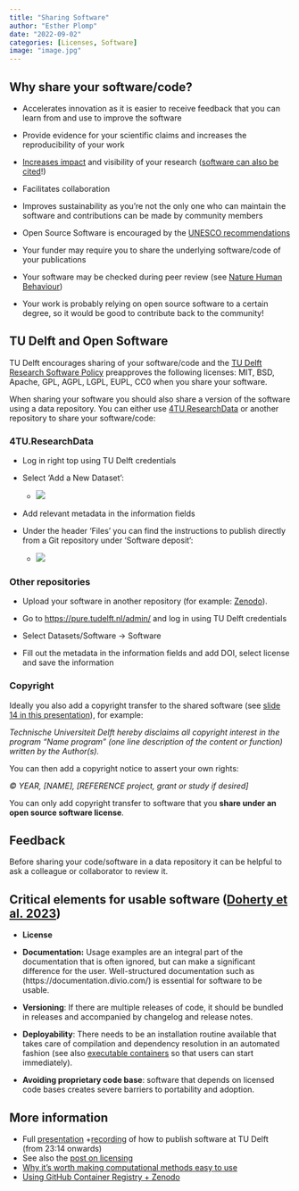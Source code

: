 ```yaml
---
title: "Sharing Software"
author: "Esther Plomp"
date: "2022-09-02"
categories: [Licenses, Software]
image: "image.jpg"
---
```


## Why share your software/code?

-   Accelerates innovation as it is easier to receive feedback that you can learn from and use to improve the software

-   Provide evidence for your scientific claims and increases the reproducibility of your work

-   [Increases impact](https://openforumeurope.org/open-source-impact-study/) and visibility of your research ([software can also be cited](https://estherplomp.github.io/TNW-OS-support/posts/software-citation/)!)

-   Facilitates collaboration

-   Improves sustainability as you're not the only one who can maintain the software and contributions can be made by community members

-   Open Source Software is encouraged by the [UNESCO recommendations](https://www.unesco.org/en/communication-information/open-solutions)

-   Your funder may require you to share the underlying software/code of your publications

-   Your software may be checked during peer review (see [Nature Human Behaviour](https://www-nature-com.offcampus.lib.washington.edu/articles/s41562-021-01190-w))

-   Your work is probably relying on open source software to a certain degree, so it would be good to contribute back to the community!

## TU Delft and Open Software

TU Delft encourages sharing of your software/code and the [TU Delft Research Software Policy](https://doi.org/10.5281/zenodo.4629662) preapproves the following licenses: MIT, BSD, Apache, GPL, AGPL, LGPL, EUPL, CC0 when you share your software.

When sharing your software you should also share a version of the software using a data repository. You can either use [4TU.ResearchData](https://data.4tu.nl/) or another repository to share your software/code:

### 4TU.ResearchData

-   Log in right top using TU Delft credentials

-   Select 'Add a New Dataset':

    -   ![](images/image-1485752732.png)

-   Add relevant metadata in the information fields

-   Under the header 'Files' you can find the instructions to publish directly from a Git repository under 'Software deposit':

    -   ![](images/image-135793772.png)

### Other repositories

-   Upload your software in another repository (for example: [Zenodo](https://zenodo.org/)).

-   Go to <https://pure.tudelft.nl/admin/> and log in using TU Delft credentials

-   Select Datasets/Software -\> Software

-   Fill out the metadata in the information fields and add DOI, select license and save the information

### Copyright

Ideally you also add a copyright transfer to the shared software (see [slide 14 in this presentation](https://doi.org/10.5281/zenodo.4772235)), for example:

*Technische Universiteit Delft hereby disclaims all copyright interest in the program "Name program" (one line description of the content or function) written by the Author(s).*

You can then add a copyright notice to assert your own rights:

*© YEAR, \[NAME\], \[REFERENCE project, grant or study if desired\]*

You can only add copyright transfer to software that you **share under an open source software license**.

## Feedback

Before sharing your code/software in a data repository it can be helpful to ask a colleague or collaborator to review it.

## Critical elements for usable software ([Doherty et al. 2023](https://www.software.ac.uk/blog/2023-06-22-sorry-state-usable-software-open-science-results-open-science-retreat))

-   **License**

-   **Documentation:** Usage examples are an integral part of the documentation that is often ignored, but can make a significant difference for the user. Well-structured documentation such as (https://documentation.divio.com/) is essential for software to be usable.

-   **Versioning**: If there are multiple releases of code, it should be bundled in releases and accompanied by changelog and release notes.

-   **Deployability**: There needs to be an installation routine available that takes care of compilation and dependency resolution in an automated fashion (see also [executable containers](https://the-turing-way.netlify.app/reproducible-research/renv/renv-containers.html) so that users can start immediately).

-   **Avoiding proprietary code base**: software that depends on licensed code bases creates severe barriers to portability and adoption.

## More information

-   Full [presentation](http://doi.org/10.5281/zenodo.4772235) +[recording](https://youtu.be/bPl5sdTvLMM?t=1394) of how to publish software at TU Delft (from 23:14 onwards)
-   See also the [post on licensing](https://estherplomp.github.io/TNW-OS-support/posts/licenses/)
-   [Why it's worth making computational methods easy to use](https://www.nature.com/articles/d41586-023-01440-z)
-   [Using GitHub Container Registry + Zenodo](https://blog.esciencecenter.nl/ditching-docker-hub-serve-research-software-with-ghcr-zenodo-2e47b8c93d88)
